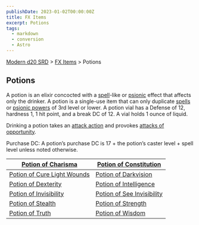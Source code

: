 ```yaml
---
publishDate: 2023-01-02T00:00:00Z
title: FX Items
excerpt: Potions
tags:
  - markdown
  - conversion
  - Astro
---
```


[Modern d20 SRD](/#modernD20) > [FX Items](modern-d20-srd-fx-items-index) > Potions

## Potions

A potion is an elixir concocted with a [spell](modern-d20-srd-fx-index)-like or [psionic](modern-d20-srd-psionics-index) effect that affects only the drinker. A potion is a single-use item that can only duplicate [spells](modern-d20-srd-fx-index) or [psionic powers](modern-d20-srd-psionics-index) of 3rd level or lower. A potion vial has a Defense of 12, hardness 1, 1 hit point, and a break DC of 12. A vial holds 1 ounce of liquid.

Drinking a potion takes an [attack action](modern-d20-srd-combat-attack-actions) and provokes [attacks of opportunity](modern-d20-srd-combat-attacks-of-opportunity).

Purchase DC: A potion’s purchase DC is 17 + the potion’s caster level + spell level unless noted otherwise.

| [Potion of Charisma](modern-d20-srd-fx-items-potion-of-charisma) | [Potion of Constitution](modern-d20-srd-fx-items-potion-of-constitution) |
|---|---|
| [Potion of Cure Light Wounds](modern-d20-srd-fx-items-potion-of-cure-light-wounds) | [Potion of Darkvision](modern-d20-srd-fx-items-potion-of-darkvision) |
| [Potion of Dexterity](modern-d20-srd-fx-items-potion-of-dexterity) | [Potion of Intelligence](modern-d20-srd-fx-items-potion-of-intelligence) |
| [Potion of Invisibility](modern-d20-srd-fx-items-potion-of-invisibility) | [Potion of See Invisibility](modern-d20-srd-fx-items-potion-of-see-invisibility) |
| [Potion of Stealth](modern-d20-srd-fx-items-potion-of-stealth) | [Potion of Strength](modern-d20-srd-fx-items-potion-of-strength) |
| [Potion of Truth](modern-d20-srd-fx-items-potion-of-truth) | [Potion of Wisdom](modern-d20-srd-fx-items-potion-of-wisdom) |

